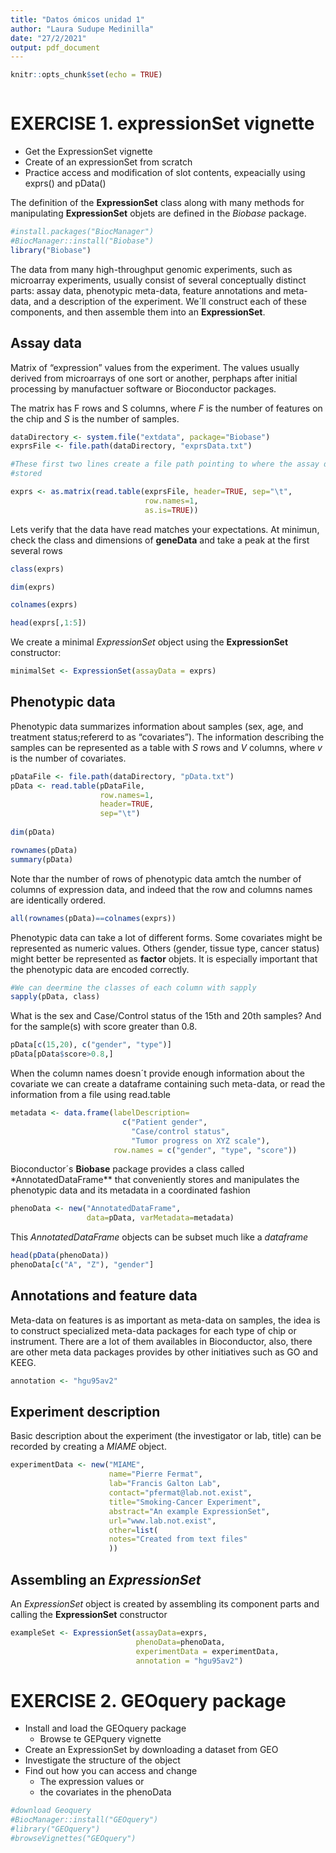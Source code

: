 ```yaml
---
title: "Datos ómicos unidad 1"
author: "Laura Sudupe Medinilla"
date: "27/2/2021"
output: pdf_document
---
```


```r
knitr::opts_chunk$set(echo = TRUE)
```

```r

```



# EXERCISE 1. expressionSet vignette

- Get the ExpressionSet vignette
- Create of an expressionSet from scratch
- Practice access and modification of slot contents, expeacially using exprs() 
and pData()


The definition of the **ExpressionSet** class along with many methods for 
manipulating **ExpressionSet** objets are defined in the *Biobase* package.
```r
#install.packages("BiocManager")
#BiocManager::install("Biobase")
library("Biobase")
```


The data from many high-throughput genomic experiments, such as microarray 
experiments, usually consist of several conceptually distinct parts: assay data, 
phenotypic meta-data, feature annotations and meta-data, and a description of 
the experiment. We´ll construct each of these components, and then assemble them 
into an **ExpressionSet**.

## Assay data

Matrix of "expression" values from the experiment. The values usually derived 
from microarrays of one sort or another, perphaps after initial processing by 
manufactuer software or Bioconductor packages.

The matrix has F rows and S columns, where *F* is the number of features on the 
chip and *S* is the number of samples.

```r
dataDirectory <- system.file("extdata", package="Biobase")
exprsFile <- file.path(dataDirectory, "exprsData.txt")

#These first two lines create a file path pointing to where the assay data is 
#stored

exprs <- as.matrix(read.table(exprsFile, header=TRUE, sep="\t",
                              row.names=1,
                              as.is=TRUE))
```

Lets verify that the data have read matches your expectations. At minimun, check
the class and dimensions of **geneData** and take a peak at the first several 
rows

```r
class(exprs)
```
```r
dim(exprs)
```
```r
colnames(exprs)
```
```r
head(exprs[,1:5])
```
We create a minimal *ExpressionSet* object using the **ExpressionSet** 
constructor:

```r
minimalSet <- ExpressionSet(assayData = exprs)
```


## Phenotypic data

Phenotypic data summarizes information about samples (sex, age, and treatment 
status;refererd to as "covariates"). The information describing the samples can 
be represented as a table with *S* rows and *V* columns, where *v* is the number
of covariates.

```r
pDataFile <- file.path(dataDirectory, "pData.txt")
pData <- read.table(pDataFile, 
                    row.names=1,
                    header=TRUE,
                    sep="\t")
                    
dim(pData)
```
```r
rownames(pData)
summary(pData)
```
Note thar the number of rows of phenotypic data amtch the number of columns of 
expression data, and indeed that the row and columns names are identically ordered.
```r
all(rownames(pData)==colnames(exprs))
```
Phenotypic data can take a lot of different forms. Some covariates might be
represented as numeric values. Others (gender, tissue type, cancer status) might
better be represented as **factor** objets. It is especially important that the
phenotypic data are encoded correctly.

```r
#We can deermine the classes of each column with sapply
sapply(pData, class)
```
What is the sex and Case/Control status of the 15th and 20th samples? And for 
the sample(s) with score greater than 0.8.
```r
pData[c(15,20), c("gender", "type")]
pData[pData$score>0.8,]
```
When the column names doesn´t provide enough information about the covariate
we can create a dataframe containing such meta-data, or read the information from
a file using read.table
```r
metadata <- data.frame(labelDescription=
                         c("Patient gender",
                           "Case/control status",
                           "Tumor progress on XYZ scale"),
                       row.names = c("gender", "type", "score"))
```

Bioconductor´s **Biobase** package provides a class called *AnnotatedDataFrame**
that conveniently stores and manipulates the phenotypic data and its metadata in 
a coordinated fashion
```r
phenoData <- new("AnnotatedDataFrame", 
                 data=pData, varMetadata=metadata)
```

This *AnnotatedDataFrame* objects can be subset much like a *dataframe*
```r
head(pData(phenoData))
phenoData[c("A", "Z"), "gender"]
```

## Annotations and feature data

Meta-data on features is as important as meta-data on samples, the idea is to 
construct specialized meta-data packages for each type of chip or instrument.
There are a lot of them availables in Bioconductor, also, there are other meta
data packages provides by other initiatives such as GO and KEEG.
```r
annotation <- "hgu95av2"
```



## Experiment description

Basic description about the experiment (the investigator or lab, title) can be
recorded by creating a *MIAME* object.
```r
experimentData <- new("MIAME",
                      name="Pierre Fermat",
                      lab="Francis Galton Lab",
                      contact="pfermat@lab.not.exist",
                      title="Smoking-Cancer Experiment",
                      abstract="An example ExpressionSet",
                      url="www.lab.not.exist",
                      other=list(
                      notes="Created from text files"
                      ))
```


## Assembling an *ExpressionSet*

An *ExpressionSet* object is created by assembling its component parts and 
calling the **ExpressionSet** constructor
```r
exampleSet <- ExpressionSet(assayData=exprs,
                            phenoData=phenoData,
                            experimentData = experimentData,
                            annotation = "hgu95av2")
```


# EXERCISE 2. GEOquery package

- Install and load the GEOquery package
  - Browse te GEPquery vignette
- Create an ExpressionSet by downloading a dataset from GEO
- Investigate the structure of the object
- Find out how you can access and change
    - The expression values or
    - the covariates in the phenoData

```r
#download Geoquery
#BiocManager::install("GEOquery")
#library("GEOquery")
#browseVignettes("GEOquery")
```

